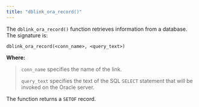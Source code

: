 ```yaml
---
title: "dblink_ora_record()"
---
```


<div id="dblink_ora_record" class="registered_link"></div>


The `dblink_ora_record()` function retrieves information from a database. The signature is:

``` text
dblink_ora_record(<conn_name>, <query_text>)
```

**Where:**

> `conn_name` specifies the name of the link.
> 
> `query_text` specifies the text of the SQL `SELECT` statement that will be invoked on the Oracle server.

The function returns a `SETOF` record.
